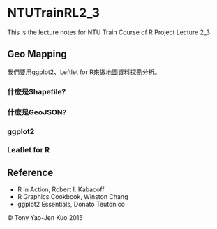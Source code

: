 # NTUTrainRL2_3
This is the lecture notes for NTU Train Course of R Project Lecture 2_3

## Geo Mapping

我們要用ggplot2、Leftlet for R來做地圖資料探勘分析。

### 什麼是Shapefile?

### 什麼是GeoJSON?

### ggplot2

### Leaflet for R

## Reference
* R in Action, Robert I. Kabacoff
* R Graphics Cookbook, Winston Chang
* ggplot2 Essentials, Donato Teutonico

&copy; Tony Yao-Jen Kuo 2015